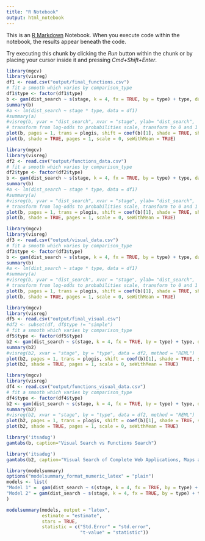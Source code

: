 ```yaml
---
title: "R Notebook"
output: html_notebook
---
```


This is an [R Markdown](http://rmarkdown.rstudio.com) Notebook. When you execute code within the notebook, the results appear beneath the code. 

Try executing this chunk by clicking the *Run* button within the chunk or by placing your cursor inside it and pressing *Cmd+Shift+Enter*. 

```r
library(mgcv)
library(visreg)
df1 <- read.csv("output/final_functions.csv")
# fit a smooth which varies by comparison_type
df1$type <- factor(df1$type)
b <- gam(dist_search ~ s(stage, k = 4, fx = TRUE, by = type) + type, data = df1, family = betar(link="logit"), method = "REML")
summary(b)
#a <- lm(dist_search ~ stage * type, data = df1)
#summary(a)
#visreg(b, yvar = "dist_search", xvar = "stage", ylab= "dist_search",  by = "type", data = df1, method = "REML")
# transform from log-odds to probabilities scale, transform to 0 and 1
plot(b, pages = 1, trans = plogis, shift = coef(b)[1], shade = TRUE, shade.col = "lightgreen", col= "purple")
plot(b, shade = TRUE, pages = 1, scale = 0, seWithMean = TRUE)
```
```r
library(mgcv)
library(visreg)
df2 <- read.csv("output/functions_data.csv")
# fit a smooth which varies by comparison_type
df2$type <- factor(df2$type)
b <- gam(dist_search ~ s(stage, k = 4, fx = TRUE, by = type) + type, data = df2, family = betar(link="logit"), method = "REML")
summary(b)
#a <- lm(dist_search ~ stage * type, data = df1)
#summary(a)
#visreg(b, yvar = "dist_search", xvar = "stage", ylab= "dist_search",  by = "type", data = df1, method = "REML")
# transform from log-odds to probabilities scale, transform to 0 and 1
plot(b, pages = 1, trans = plogis, shift = coef(b)[1], shade = TRUE, shade.col = "lightgreen", col= "purple")
plot(b, shade = TRUE, pages = 1, scale = 0, seWithMean = TRUE)
```
```r
library(mgcv)
library(visreg)
df3 <- read.csv("output/visual_data.csv")
# fit a smooth which varies by comparison_type
df3$type <- factor(df3$type)
b <- gam(dist_search ~ s(stage, k = 4, fx = TRUE, by = type) + type, data = df3, family = betar(link="logit"), method = "REML")
summary(b)
#a <- lm(dist_search ~ stage * type, data = df1)
#summary(a)
#visreg(b, yvar = "dist_search", xvar = "stage", ylab= "dist_search",  by = "type", data = df1, method = "REML")
# transform from log-odds to probabilities scale, transform to 0 and 1
plot(b, pages = 1, trans = plogis, shift = coef(b)[1], shade = TRUE, shade.col = "lightgreen", col= "purple")
plot(b, shade = TRUE, pages = 1, scale = 0, seWithMean = TRUE)
```


```r
library(mgcv)
library(visreg)
df5 <- read.csv("output/final_visual.csv")
#df2 <- subset(df, df$type != "simple")  
# fit a smooth which varies by comparison_type
df5$type <- factor(df5$type)
b2 <- gam(dist_search ~ s(stage, k = 4, fx = TRUE, by = type) + type, data = df5, family = betar(link="logit"), method = "REML")
summary(b2)
#visreg(b2, xvar = "stage", by = "type", data = df2, method = "REML")
plot(b2, pages = 1, trans = plogis, shift = coef(b)[1], shade = TRUE, shade.col = "lightgreen", col= "purple")
plot(b2, shade = TRUE, pages = 1, scale = 0, seWithMean = TRUE)
```


```r
library(mgcv)
library(visreg)
df4 <- read.csv("output/functions_visual_data.csv")
# fit a smooth which varies by comparison_type
df4$type <- factor(df4$type)
b2 <- gam(dist_search ~ s(stage, k = 4, fx = TRUE, by = type) + type, data = df4, family = betar(link="logit"), method = "REML")
summary(b2)
#visreg(b2, xvar = "stage", by = "type", data = df2, method = "REML")
plot(b2, pages = 1, trans = plogis, shift = coef(b)[1], shade = TRUE, shade.col = "lightgreen", col= "purple")
plot(b2, shade = TRUE, pages = 1, scale = 0, seWithMean = TRUE)
```



```r
library('itsadug')
gamtabs(b, caption="Visual Search vs Functions Search")
```

```r
library('itsadug')
gamtabs(b2, caption="Visual Search of Complete Web Applications, Maps and Charts")
```
```r
library(modelsummary)
options("modelsummary_format_numeric_latex" = "plain")
models <- list(
"Model 1" =  gam(dist_search ~ s(stage, k = 4, fx = TRUE, by = type) + type, data = df4, family = betar(link="logit"), method = "REML"),
"Model 2" = gam(dist_search ~ s(stage, k = 4, fx = TRUE, by = type) + type, data = df5, family = betar(link="logit"), method = "REML")
)

modelsummary(models, output = "latex",
             estimate = "estimate",
             stars = TRUE,              
             statistic = c("Std.Error" = "std.error", 
                           "t-value" = "statistic"))
```

